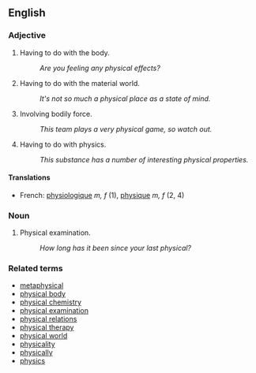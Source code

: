==English==

===Adjective===
# Having to do with the body.
#: ''Are you feeling any physical effects?''
# Having to do with the material world.
#: ''It's not so much a physical place as a state of mind.''
# Involving bodily force.
#: ''This team plays a very physical game, so watch out.''
# Having to do with physics.
#: ''This substance has a number of interesting physical properties.''

====Translations====
*French: [[physiologique]] ''m, f'' (1), [[physique]] ''m, f'' (2, 4)

===Noun===
# Physical examination.
#: ''How long has it been since your last physical?''

===Related terms===
* [[metaphysical]]
* [[physical body]]
* [[physical chemistry]]
* [[physical examination]]
* [[physical relations]]
* [[physical therapy]]
* [[physical world]]
* [[physicality]]
* [[physically]]
* [[physics]]
